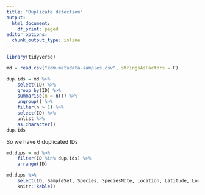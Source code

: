 ```yaml
---
title: "Duplicate detection"
output:
  html_document:
    df_print: paged
editor_options:
  chunk_output_type: inline
---
```

```r
library(tidyverse)
```


```r

md = read.csv("kdm-metadata-samples.csv", stringsAsFactors = F)
```


```r
dup.ids = md %>% 
    select(ID) %>% 
    group_by(ID) %>% 
    summarise(n = n()) %>% 
    ungroup() %>% 
    filter(n > 1) %>% 
    select(ID) %>% 
    unlist %>% 
    as.character()
dup.ids
```

So we have 6 duplicated IDs
```r
md.dups = md %>% 
    filter(ID %in% dup.ids) %>% 
    arrange(ID)
```

```r
md.dups %>% 
    select(ID, SampleSet, Species, SpeciesNote, Location, Latitude, Longitude, Notes, SeedYesNo, SeedNotes, Sequenced) %>% 
    knitr::kable()
```

